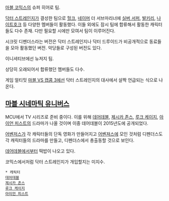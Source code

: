 [[마블 코믹스]]의 슈퍼 히어로 팀.

[[닥터 스트레인지]]가 결성한 팀으로 [[헐크]], [[네이머]] 더 서브마리너에 [[실버 서퍼]], [[발키리]], [[나이트호크]] 등 다양한 멤버들이 활동했다. 이들 외에도 잠시 팀에 합류해서 활동한 캐릭터들도 다수 존재. 다만 필요할 시에만 모여서 팀이 이루어진다.

시크릿 디펜더스라는 버전은 닥터 스트레인지나 닥터 드루이드가 비공개적으로 동료들을 모아 활동했던 버전. 악당들로 구성된 버전도 있다.

이니셔티브에선 뉴저지 팀.

상당히 오래되어서 합류했던 멤버들도 다수.

게임 얼티밋 [[마블 VS 캡콤 3]]에선 닥터 스트레인지의 대사에서 살짝 언급되는 식으로 나온다.

== [[마블 시네마틱 유니버스]] ==
MCU에서 TV 시리즈로 준비 중이다. 이를 위해 [[데어데블]], [[제시카 존스]], [[루크 케이지]], [[아이언 피스트]]의 드라마가 나올 것이며 이중 데어데블이 2015년도에 공개되었다.

[[어벤저스]]가 각 캐릭터들의 단독 영화가 만들어지고 [[어벤져스]]에 모인 것처럼 디펜더스도 각 캐릭터들의 드라마를 만들고, 디펜더스에서 총출동할 것으로 보인다.

[[데어데블(드라마)|데어데블]]에서부터 떡밥이 나오고 있다.

코믹스에서처럼 닥터 스트레인지가 개입할지는 미지수.

 * 캐릭터
 [[데어데블(마블 시네마틱 유니버스)|데어데블]]
 [[제시카 존스]]
 [[루크 케이지]]
 [[아이언 피스트]]
